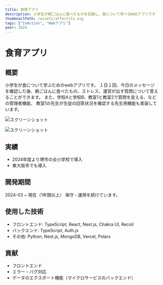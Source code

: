 ```yaml
---
title: 食育アプリ
description: 小学生が朝ごはんに食べたものを記録し、食について学べるWebアプリです
thumbnailPath: /assets/affectify.svg
tags: ["InAction", "Webアプリ"]
year: 2024
---
```


# 食育アプリ

## 概要
小学生が食について学ぶためのwebアプリです。
１日１回、今日のメッセージを確認した後、朝ごはんに食べたもの、ストレス、運営が出す質問について答えることができます。
また、学校Aと学校B、教室1と教室2で質問を変える、などの管理者機能、
教室1の先生が生徒の回答状況を確認する先生用機能も実装しています。

![スクリーンショット](https://i.gyazo.com/358e46ecc44c5909b23af3b21778c4bd.png)

![スクリーンショット](https://i.gyazo.com/faae5e3a857c44e570c22207d64ff083.jpg)
## 実績
- 2024年度より堺市の全小学校で導入
- 東大阪市でも導入

## 開発期間
2024-03 ~ 現在（1年間以上）
保守・運用を続けています。

## 使用した技術
- フロントエンド: TypeScript, React, Next.js, Chakra UI, Recoil
- バックエンド: TypeScript, Auth.js
- その他: Python, Next.js, MongoDB, Vercel, Polars

## 貢献
- フロントエンド
- エラー・バグ対応
- データのエクスポート機能（マイクロサービスのバックエンド）


